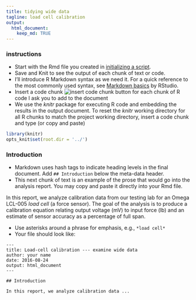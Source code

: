 ```yaml
---
title: tidying wide data 
tagline: load cell calibration 
output: 
  html_document:
    keep_md: TRUE
---
```


### instructions 

- Start with the Rmd file you created in [initializing a script](pages/005_initialize-script.html). 
- Save and Knit to see the output of each chunk of text or code.   
- I'll introduce R Markdown syntax as we need it. For a quick reference to the most commonly used syntax, see [Markdown basics](http://rmarkdown.rstudio.com/authoring_basics.html) by RStudio. 
- Insert a code chunk ![insert code chunk button](../resources/images/insert-code-chunk-icon.png) for each chunk of R code I ask you to add to the document  
- We use the *knitr* package for executing R code and embedding the results in the output document. To reset the *knitr* working directory for all R chunks to match the project working directory, insert a code chunk and type (or copy and paste) 

```r
library(knitr) 
opts_knit$set(root.dir = '../')
```



### Introduction 

- Markdown uses hash tags to indicate heading levels in the final document. Add `## Introduction` below the meta-data header. 
- This next chunk of text is an example of the prose that would go into the analysis report. You may copy and paste it directly into your Rmd file. 


In this report, we analyze calibration data from our testing lab for an Omega LCL-005 *load cell* (a force sensor). The goal of the analysis is to produce a calibration equation relating output voltage (mV) to input force (lb) and an estimate of sensor accuracy as a percentage of full span. 

- Use asterisks around a phrase for emphasis, e.g.,  `*load cell*` 
- Your file should look like: 

```
---
title: Load-cell calibration --- examine wide data
author: your name
date: 2016-08-24
output: html_document
---

## Introduction

In this report, we analyze calibration data ...
```

